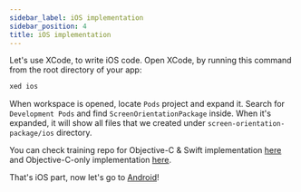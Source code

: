 ```yaml
---
sidebar_label: iOS implementation
sidebar_position: 4
title: iOS implementation
---
```




Let's use XCode, to write iOS code. Open XCode, by running this command from the root directory of your app:

```sh
xed ios
```

When workspace is opened, locate `Pods` project and expand it. Search for `Development Pods` and find `ScreenOrientationPackage` inside. When it's expanded, it will show all files that we created under `screen-orientation-package/ios` directory.

<Tabs groupId="ios_lang">
<TabItem value="swift" label="ObjC++ & Swift">

<IosSwiftImpl />

</TabItem>
<TabItem value="objc" label="ObjC++ only">

<IosObjCImpl />

</TabItem>
</Tabs>

You can check training repo for Objective-C & Swift implementation [here](https://github.com/mateusz1913/rnbridgingtutorial/tree/main/screen-orientation-package) and Objective-C-only implementation [here](https://github.com/mateusz1913/rnbridgingtutorial/tree/main/screen-orientation-package-classic).

That's iOS part, now let's go to [Android](./android-impl)!
